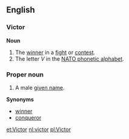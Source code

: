 ==English==
=== Victor ===
'''Noun'''
# The [[winner]] in a [[fight]] or [[contest]].
#The letter ''V'' in the [[NATO phonetic alphabet]].

===Proper noun===
# A male [[given name]].

'''Synonyms'''
*[[winner]]
*[[conqueror]]

[[et:Victor]]
[[nl:victor]]
[[pl:Victor]]